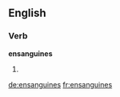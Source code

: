 ==English==

===Verb===
'''ensanguines'''

# {{third-person singular of|[[ensanguine]]}}

[[de:ensanguines]]
[[fr:ensanguines]]